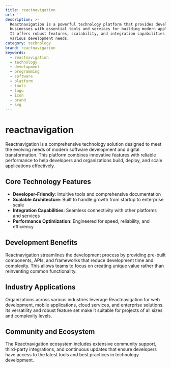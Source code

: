 ```yaml
---
title: reactnavigation
url: ''
description: >-
  Reactnavigation is a powerful technology platform that provides developers and
  businesses with essential tools and services for building modern applications.
  It offers robust features, scalability, and integration capabilities for
  various development needs.
category: technology
brand: reactnavigation
keywords:
  - reactnavigation
  - technology
  - development
  - programming
  - software
  - platform
  - tools
  - logo
  - icon
  - brand
  - svg
---
```


# reactnavigation

Reactnavigation is a comprehensive technology solution designed to meet the evolving needs of modern software development and digital transformation. This platform combines innovative features with reliable performance to help developers and organizations build, deploy, and scale applications effectively.

## Core Technology Features

- **Developer-Friendly**: Intuitive tools and comprehensive documentation
- **Scalable Architecture**: Built to handle growth from startup to enterprise scale
- **Integration Capabilities**: Seamless connectivity with other platforms and services
- **Performance Optimization**: Engineered for speed, reliability, and efficiency

## Development Benefits

Reactnavigation streamlines the development process by providing pre-built components, APIs, and frameworks that reduce development time and complexity. This allows teams to focus on creating unique value rather than reinventing common functionality.

## Industry Applications

Organizations across various industries leverage Reactnavigation for web development, mobile applications, cloud services, and enterprise solutions. Its versatility and robust feature set make it suitable for projects of all sizes and complexity levels.

## Community and Ecosystem

The Reactnavigation ecosystem includes extensive community support, third-party integrations, and continuous updates that ensure developers have access to the latest tools and best practices in technology development.
